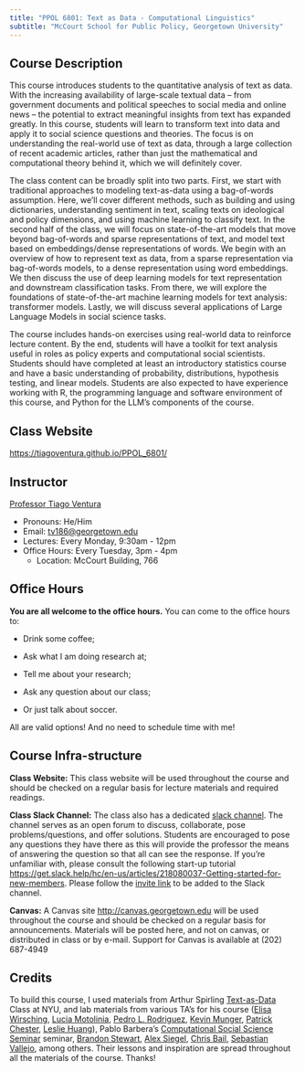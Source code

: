 ```yaml
---
title: "PPOL 6801: Text as Data - Computational Linguistics"
subtitle: "McCourt School for Public Policy, Georgetown University"
---
```


## Course Description

This course introduces students to the quantitative analysis of text as data. With the increasing availability of large-scale textual data – from government documents and political speeches to social media and online news – the potential to extract meaningful insights from text has expanded greatly. In this course, students will learn to transform text into data and apply it to social science questions and theories. The focus is on understanding the real-world use of text as data, through a large collection of recent academic articles, rather than just the mathematical and computational theory behind it, which we will definitely cover.

The class content can be broadly split into two parts. First, we start with traditional approaches to modeling text-as-data using a bag-of-words assumption. Here, we'll cover different methods, such as building and using dictionaries, understanding sentiment in text, scaling texts on ideological and policy dimensions, and using machine learning to classify text. In the second half of the class, we will focus on state-of-the-art models that move beyond bag-of-words and sparse representations of text, and model text based on embeddings/dense representations of words. We begin with an overview of how to represent text as data, from a sparse representation via bag-of-words models, to a dense representation using word embeddings. We then discuss the use of deep learning models for text representation and downstream classification tasks. From there, we will explore the foundations of state-of-the-art machine learning models for text analysis: transformer models. Lastly, we will discuss several applications of Large Language Models in social science tasks.

The course includes hands-on exercises using real-world data to reinforce lecture content. By the end, students will have a toolkit for text analysis useful in roles as policy experts and computational social scientists. Students should have completed at least an introductory statistics course and have a basic understanding of probability, distributions, hypothesis testing, and linear models. Students are also expected to have experience working with R, the programming language and software environment of this course, and Python for the LLM's components of the course.

## Class Website

<https://tiagoventura.github.io/PPOL_6801/>

## Instructor

[Professor Tiago Ventura](https://www.venturatiago.com/)

-   Pronouns: He/Him
-   Email: [tv186\@georgetown.edu](mailto:tv186@georgetown.edu)
-   Lectures: Every Monday, 9:30am - 12pm
-   Office Hours: Every Tuesday, 3pm - 4pm
    - Location: McCourt Building, 766


## Office Hours

**You are all welcome to the office hours.** You can come to the office hours to:

-  Drink some coffee;

-  Ask what I am doing research at;

-  Tell me about your research;

-  Ask any question about our class;

-  Or just talk about soccer.


All are valid options! And no need to schedule time with me!

## Course Infra-structure

**Class Website:** This class website will be used throughout the course and should be checked on a regular basis for lecture materials and required readings.

**Class Slack Channel:** The class also has a dedicated [slack channel](https://join.slack.com/t/ppol6801fall2025/shared_invite/zt-3a50z355x-f9Xrc~x2iCGVW5e3_4GcAg). The channel serves as an open forum to discuss, collaborate, pose problems/questions, and offer solutions. Students are encouraged to pose any questions they have there as this will provide the professor the means of answering the question so that all can see the response. If you're unfamiliar with, please consult the following start-up tutorial <https://get.slack.help/hc/en-us/articles/218080037-Getting-started-for-new-members>. Please follow the [invite link](https://join.slack.com/t/ppol5203fall2023/shared_invite/zt-2159njh4n-S4u1yonz4dA7Zxyo2n3bjA) to be added to the Slack channel.

**Canvas:** A Canvas site <http://canvas.georgetown.edu> will be used throughout the course and should be checked on a regular basis for announcements. Materials will be posted here, and not on canvas, or distributed in class or by e-mail. Support for Canvas is available at (202) 687-4949

## Credits

To build this course, I used materials from Arthur Spirling [Text-as-Data](https://github.com/ArthurSpirling/text-as-data-class-spring2021) Class at NYU, and lab materials from various TA's for his course ([Elisa Wirsching](https://elisawirsching.github.io/), [Lucia Motolinia](https://sites.wustl.edu/luciamotolinia/), [Pedro L. Rodriguez](http://prodriguezsosa.com/), [Kevin Munger](http://www.kevinmunger.com/), [Patrick Chester](https://patrickjchester.com/), [Leslie Huang](https://leslie-huang.github.io/)), Pablo Barbera's [Computational Social Science Seminar](http://pablobarbera.com/POIR613/index.html) seminar, [Brandon Stewart](https://bstewart.scholar.princeton.edu/), [Alex Siegel](https://aasiegel.github.io/website/website-main/), [Chris Bail](https://www.chrisbail.net/), [Sebastian Vallejo](https://www.svallejovera.com/), among others. Their lessons and inspiration are spread throughout all the materials of the course. Thanks!
